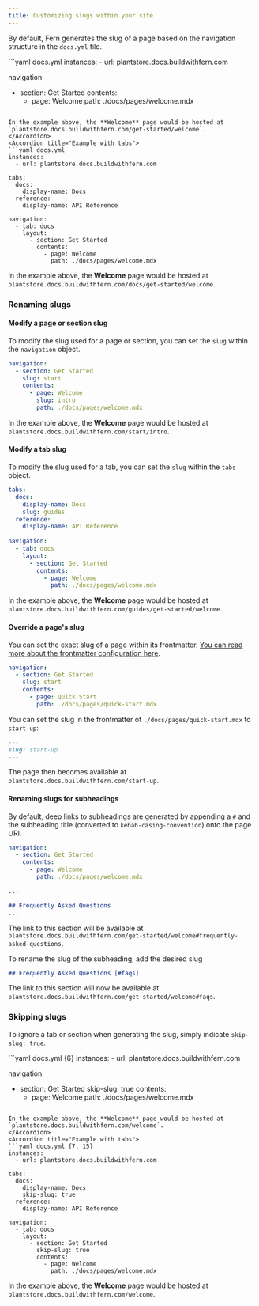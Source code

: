 ```yaml
---
title: Customizing slugs within your site
---
```


By default, Fern generates the slug of a page based on the navigation structure in the `docs.yml` file. 

<AccordionGroup>
<Accordion title="Example without tabs">
```yaml docs.yml
instances:
  - url: plantstore.docs.buildwithfern.com
  
navigation:
  - section: Get Started
    contents: 
      - page: Welcome 
        path: ./docs/pages/welcome.mdx
```

In the example above, the **Welcome** page would be hosted at `plantstore.docs.buildwithfern.com/get-started/welcome`. 
</Accordion>
<Accordion title="Example with tabs">
```yaml docs.yml
instances:
  - url: plantstore.docs.buildwithfern.com
  
tabs: 
  docs:
    display-name: Docs
  reference: 
    display-name: API Reference
  
navigation:
  - tab: docs
    layout: 
      - section: Get Started
        contents: 
          - page: Welcome 
            path: ./docs/pages/welcome.mdx
```

In the example above, the **Welcome** page would be hosted at `plantstore.docs.buildwithfern.com/docs/get-started/welcome`. 
</Accordion>
</AccordionGroup>

### Renaming slugs

#### Modify a page or section slug
To modify the slug used for a page or section, you can set the `slug` within the `navigation` object. 

```yaml {3, 6}
navigation:
  - section: Get Started
    slug: start
    contents: 
      - page: Welcome 
        slug: intro
        path: ./docs/pages/welcome.mdx
```

In the example above, the **Welcome** page would be hosted at `plantstore.docs.buildwithfern.com/start/intro`. 

#### Modify a tab slug

To modify the slug used for a tab, you can set the `slug` within the `tabs` object. 

```yaml {4}
tabs: 
  docs:
    display-name: Docs
    slug: guides
  reference: 
    display-name: API Reference
  
navigation:
  - tab: docs
    layout: 
      - section: Get Started
        contents: 
          - page: Welcome 
            path: ./docs/pages/welcome.mdx
```

In the example above, the **Welcome** page would be hosted at `plantstore.docs.buildwithfern.com/guides/get-started/welcome`. 

#### Override a page's slug
You can set the exact slug of a page within its frontmatter. [You can read more about the frontmatter configuration here](/learn/docs/content/frontmatter#slug). 

```yaml title="docs.yml"
navigation:
  - section: Get Started
    slug: start
    contents: 
      - page: Quick Start 
        path: ./docs/pages/quick-start.mdx
```

You can set the slug in the frontmatter of `./docs/pages/quick-start.mdx` to `start-up`:

```markdown title="quick-start.mdx" {2}
---
slug: start-up
---
```

The page then becomes available at `plantstore.docs.buildwithfern.com/start-up`.

#### Renaming slugs for subheadings
By default, deep links to subheadings are generated by appending a `#` and the subheading title (converted to `kebab-casing-convention`) onto the page URl. 

```yaml docs.yml
navigation:
  - section: Get Started
    contents: 
      - page: Welcome 
        path: ./docs/pages/welcome.mdx
```

```markdown welcome.mdx
...

## Frequently Asked Questions 
...
```

The link to this section will be available at `plantstore.docs.buildwithfern.com/get-started/welcome#frequently-asked-questions`. 

To rename the slug of the subheading, add the desired slug 

```markdown welcome.mdx
## Frequently Asked Questions [#faqs]
```

The link to this section will now be available at `plantstore.docs.buildwithfern.com/get-started/welcome#faqs`.

### Skipping slugs
To ignore a tab or section when generating the slug, simply indicate `skip-slug: true`. 

<AccordionGroup>
<Accordion title="Example without tabs">
```yaml docs.yml {6}
instances:
  - url: plantstore.docs.buildwithfern.com
  
navigation:
  - section: Get Started
    skip-slug: true
    contents: 
      - page: Welcome 
        path: ./docs/pages/welcome.mdx
```

In the example above, the **Welcome** page would be hosted at `plantstore.docs.buildwithfern.com/welcome`. 
</Accordion>
<Accordion title="Example with tabs">
```yaml docs.yml {7, 15}
instances:
  - url: plantstore.docs.buildwithfern.com
  
tabs: 
  docs:
    display-name: Docs
    skip-slug: true
  reference: 
    display-name: API Reference
  
navigation:
  - tab: docs
    layout: 
      - section: Get Started
        skip-slug: true
        contents: 
          - page: Welcome 
            path: ./docs/pages/welcome.mdx
```

In the example above, the **Welcome** page would be hosted at `plantstore.docs.buildwithfern.com/welcome`. 
</Accordion>
</AccordionGroup>